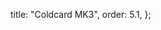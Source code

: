 
  title: "Coldcard MK3",
  order: 5.1,
};

<DeviceInfo
  image="/assets/devices/coldcard.png"
  name="Coldcard MK3"
  companyName="Coinkite"
  recommended
  learnMoreUrl="https://coldcardwallet.com/"
  purchaseUrl="https://store.coinkite.com/store/coldcard"
/>
